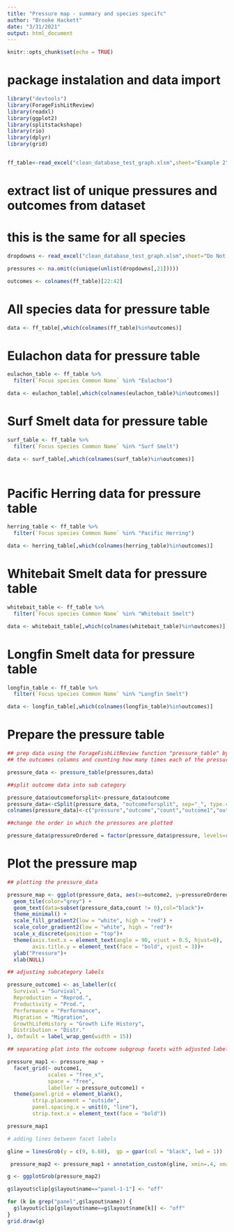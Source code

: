 ```yaml
---
title: "Pressure map - summary and species specifc"
author: "Brooke Hackett"
date: "3/31/2021"
output: html_document
---
```


```r
knitr::opts_chunk$set(echo = TRUE)
```
# package instalation and data import 
```r

library("devtools")
library(ForageFishLitReview)
library(readxl)
library(ggplot2)
library(splitstackshape)
library(rio)
library(dplyr)
library(grid)


ff_table<-read_excel("clean_database_test_graph.xlsm",sheet="Example 2")

```
# extract list of unique pressures and outcomes from dataset 
# this is the same for all species 
```r

dropdowns <- read_excel("clean_database_test_graph.xlsm",sheet="Do Not Edit dropdown options")

pressures <- na.omit(c(unique(unlist(dropdowns[,21]))))

outcomes <- colnames(ff_table)[22:42]

```
# All species data for pressure table 
```r
data <- ff_table[,which(colnames(ff_table)%in%outcomes)]

```
# Eulachon data for pressure table 
```r

eulachon_table <- ff_table %>%
  filter(`Focus species Common Name` %in% "Eulachon")

data <- eulachon_table[,which(colnames(eulachon_table)%in%outcomes)]

```
# Surf Smelt data for pressure table
```r
surf_table <- ff_table %>%
  filter(`Focus species Common Name` %in% "Surf Smelt")

data <- surf_table[,which(colnames(surf_table)%in%outcomes)]
  

```
# Pacific Herring data for pressure table
```r
herring_table <- ff_table %>%
  filter(`Focus species Common Name` %in% "Pacific Herring")

data <- herring_table[,which(colnames(herring_table)%in%outcomes)]

```
# Whitebait Smelt data for pressure table
```r
whitebait_table <- ff_table %>%
  filter(`Focus species Common Name` %in% "Whitebait Smelt")

data <- whitebait_table[,which(colnames(whitebait_table)%in%outcomes)]

```

# Longfin Smelt data for pressure table
```r
longfin_table <- ff_table %>%
  filter(`Focus species Common Name` %in% "Longfin Smelt")

data <- longfin_table[,which(colnames(longfin_table)%in%outcomes)]


```

# Prepare the pressure table 
```r

## prep data using the ForageFishLitReview function "pressure_table" by subsetting 
## the outcomes columns and counting how many times each of the pressures occurs in each column

pressure_data <- pressure_table(pressures,data)

##split outcome data into sub category 

pressure_data$outcomeforsplit<-pressure_data$outcome
pressure_data<-cSplit(pressure_data, "outcomeforsplit", sep="_", type.convert=FALSE)
colnames(pressure_data)<-c("pressure","outcome","count","outcome1","outcome2")

##change the order in which the pressures are plotted 

pressure_data$pressureOrdered = factor(pressure_data$pressure, levels=rev(c(unique(pressures))))

```
# Plot the pressure map
```r

## plotting the pressure_data

pressure_map <- ggplot(pressure_data, aes(x=outcome2, y=pressureOrdered, col = count, fill = count, label = count)) +
  geom_tile(color="grey") +
  geom_text(data=subset(pressure_data,count != 0),col="black")+
  theme_minimal() +
  scale_fill_gradient2(low = "white", high = "red") +
  scale_color_gradient2(low = "white", high = "red")+
  scale_x_discrete(position = "top")+
  theme(axis.text.x = element_text(angle = 90, vjust = 0.5, hjust=0),
        axis.title.y = element_text(face = "bold", vjust = 3))+
  ylab("Pressure")+
  xlab(NULL)

## adjusting subcategory labels 

pressure_outcome1 <- as_labeller(c(
  Survival = "Survival",
  Reproduction = "Reprod.",
  Productivity = "Prod.",
  Performance = "Performance",
  Migration = "Migration",
  GrowthLifeHistory = "Growth Life History",
  Distribution = "Distr."
), default = label_wrap_gen(width = 15))

## separating plot into the outcome subgroup facets with adjusted labels 

pressure_map1 <- pressure_map + 
  facet_grid(~ outcome1, 
             scales = "free_x", 
             space = "free",
             labeller = pressure_outcome1) +
  theme(panel.grid = element_blank(), 
        strip.placement = "outside", 
        panel.spacing.x = unit(0, "line"), 
        strip.text.x = element_text(face = "bold"))

pressure_map1

# adding lines between facet labels 

gline = linesGrob(y = c(9, 6.68),  gp = gpar(col = "black", lwd = 1)) 

 pressure_map2 <- pressure_map1 + annotation_custom(gline, xmin=.4, xmax=.4, ymin=.5, ymax=2.9)

g <- ggplotGrob(pressure_map2)

g$layout$clip[g$layout$name=="panel-1-1"] <- "off"

for (k in grep("panel",g$layout$name)) {
  g$layout$clip[g$layout$name==g$layout$name[k]] <- "off" 
}
grid.draw(g)


```


 
 